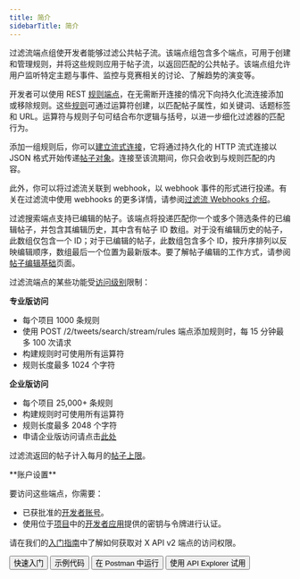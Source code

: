 ```yaml
---
title: 简介
sidebarTitle: 简介
---
```



过滤流端点组使开发者能够过滤公共帖子流。该端点组包含多个端点，可用于创建和管理规则，并将这些规则应用于帖子流，以返回匹配的公共帖子。该端点组允许用户监听特定主题与事件、监控与竞赛相关的讨论、了解趋势的演变等。

开发者可以使用 REST [规则端点](/zh/x-api/posts/filtered-stream#post-2-tweets-search-stream-rules)，在无需断开连接的情况下向持久化流连接添加或移除规则。这些[规则](/zh/x-api/posts/filtered-stream#building-rules-for-filtered-stream)可通过运算符创建，以匹配帖子属性，如关键词、话题标签和 URL。运算符与规则子句可结合布尔逻辑与括号，以进一步细化过滤器的匹配行为。

添加一组规则后，你可以[建立流式连接](/zh/x-api/posts/filtered-stream#get-2-tweets-search-stream)，它将通过持久化的 HTTP 流式连接以 JSON 格式开始传递[帖子对象](/zh/x-api/fundamentals/data-dictionary#tweet)。连接至该流期间，你只会收到与规则匹配的内容。

此外，你可以将过滤流关联到 webhook，以 webhook 事件的形式进行投递。有关在过滤流中使用 webhooks 的更多详情，请参阅[过滤流 Webhooks 介绍](/zh/x-api/webhooks/stream/introduction)。

过滤搜索端点支持已编辑的帖子。该端点将投递匹配你一个或多个筛选条件的已编辑帖子，并包含其编辑历史，其中含有帖子 ID 数组。对于没有编辑历史的帖子，此数组仅包含一个 ID；对于已编辑的帖子，此数组包含多个 ID，按升序排列以反映编辑顺序，数组最后一个位置为最新版本。要了解帖子编辑的工作方式，请参阅[帖子编辑基础](/zh/x-api/fundamentals/edit-posts)页面。

过滤流端点的某些功能受[访问级别](/zh/x-api/getting-started/about-x-api)限制：

**专业版访问**

- 每个项目 1000 条规则
- 使用 POST /2/tweets/search/stream/rules 端点添加规则时，每 15 分钟最多 100 次请求
- 构建规则时可使用所有运算符
- 规则长度最多 1024 个字符

**企业版访问**

- 每个项目 25,000+ 条规则
- 构建规则时可使用所有运算符
- 规则长度最多 2048 个字符
- 申请企业版访问请点击[此处](https://developer.x.com/en/products/x-api/enterprise/enterprise-api-interest-form)

过滤流返回的帖子计入每月的[帖子上限](/zh/x-api/fundamentals/post-cap)。

<Note>
  **账户设置**

  要访问这些端点，你需要：

  - 已获批准的[开发者账号](https://developer.x.com/en/portal/petition/essential/basic-info)。
  - 使用位于[项目](/zh/resources/fundamentals/projects)中的[开发者应用](/zh/resources/fundamentals/developer-apps)提供的密钥与令牌进行认证。

  请在我们的[入门指南](/zh/x-api/getting-started/getting-access)中了解如何获取对 X API v2 端点的访问权限。
</Note>

<div className="flex">
  <Button href="/zh/x-api/posts/filtered-stream/quickstart">
    快速入门
  </Button>

  <Button href="https://github.com/xdevplatform/Twitter-API-v2-sample-code">
    示例代码
  </Button>

  <Button href="https://www.postman.com/xapidevelopers/">
    在 Postman 中运行
  </Button>

  <Button href="https://developer.x.com/apitools/api?endpoint=/2/tweets&method=post">
    使用 API Explorer 试用
  </Button>
</div>
